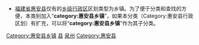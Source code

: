 {{catmore|惠安县|福建省惠安县}}

* [[福建省|福建省]][[惠安县|惠安县]]仅有的[[乡级行政区|乡级行政区]]区划类型为乡镇。为了便于分类和查找的方便，本类别加入“'''category:惠安县乡镇'''”，如果本分类（Category:惠安县行政区划）有扩充，可以将“'''category:惠安县乡镇'''”作为其子分类。

[[Category:惠安县乡镇|Category:惠安县乡镇]]
[[Category:泉州区县市行政区划|县]]
[[Category:福建省各县市区行政区划|泉州]]
[[Category:惠安县|Category:惠安县]]